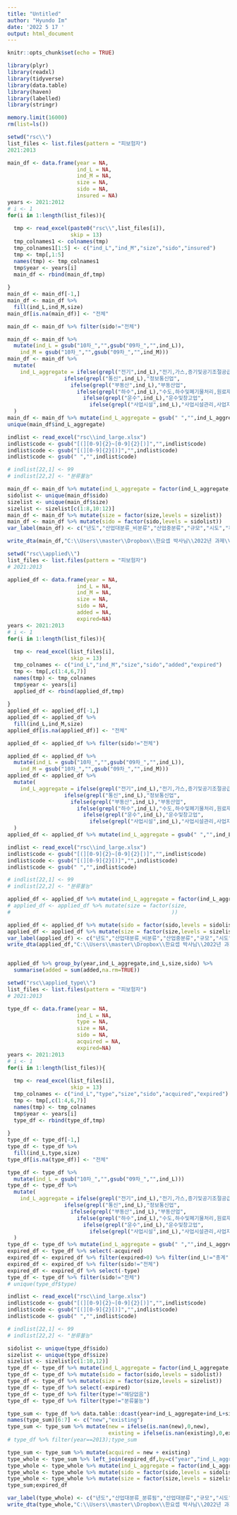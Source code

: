 ---
title: "Untitled"
author: "Hyundo Im"
date: '2022 5 17 '
output: html_document
---

```{r setup, include=FALSE}
knitr::opts_chunk$set(echo = TRUE)
```
```{r message=FALSE,warning=FALSE}
library(plyr)
library(readxl)
library(tidyverse)
library(data.table)
library(haven)
library(labelled)
library(stringr)

```
```{r}
memory.limit(16000)
rm(list=ls())
```

```{r}
setwd("rsc\\")
list_files <- list.files(pattern = "피보험자")
2021:2013
```
```{r message=FALSE,warning=FALSE}
main_df <- data.frame(year = NA,
                      ind_L = NA,
                      ind_M = NA,
                      size = NA,
                      sido = NA,
                      insured = NA)
years <- 2021:2012
# i <- 1
for(i in 1:length(list_files)){
  
  tmp <- read_excel(paste0("rsc\\",list_files[i]),
                    skip = 13) 
  tmp_colnames1 <- colnames(tmp)
  tmp_colnames1[1:5] <- c("ind_L","ind_M","size","sido","insured")
  tmp <- tmp[,1:5]
  names(tmp) <- tmp_colnames1
  tmp$year <- years[i]
  main_df <- rbind(main_df,tmp)
  
}
main_df <- main_df[-1,]
main_df <- main_df %>% 
  fill(ind_L,ind_M,size)
main_df[is.na(main_df)] <- "전체"
```
```{r}
main_df <- main_df %>% filter(sido!="전체")

main_df <- main_df %>% 
  mutate(ind_L = gsub("10차_","",gsub("09차_","",ind_L)),
    ind_M = gsub("10차_","",gsub("09차_","",ind_M)))
main_df <- main_df %>% 
  mutate(
    ind_L_aggregate = ifelse(grepl("전기",ind_L),"전기,가스,증기및공기조절공급업",
                  ifelse(grepl("통신",ind_L),"정보통신업",
                    ifelse(grepl("부동산",ind_L),"부동산업",
                      ifelse(grepl("하수",ind_L),"수도,하수및폐기물처리,원료재생업",
                        ifelse(grepl("운수",ind_L),"운수및창고업",
                          ifelse(grepl("사업시설",ind_L),"사업시설관리,사업지원및임대서비스업",ind_L))))))
  )
main_df <- main_df %>% mutate(ind_L_aggregate = gsub(" ","",ind_L_aggregate))
unique(main_df$ind_L_aggregate)
```
```{r}
indlist <- read_excel("rsc\\ind_large.xlsx")
indlist$code <- gsub("[(][0-9]{2}~[0-9]{2}[)]","",indlist$code)
indlist$code <- gsub("[(][0-9]{2}[)]","",indlist$code)
indlist$code <- gsub(" ","",indlist$code)

# indlist[22,1] <- 99
# indlist[22,2] <- "분류불능"
```
```{r}
main_df <- main_df %>% mutate(ind_L_aggregate = factor(ind_L_aggregate,levels = indlist$code))
sidolist <- unique(main_df$sido)
sizelist <- unique(main_df$size)
sizelist <- sizelist[c(1:8,10:12)]
main_df <- main_df %>% mutate(size = factor(size,levels = sizelist))
main_df <- main_df %>% mutate(sido = factor(sido,levels = sidolist))
var_label(main_df) <- c("년도","산업대분류_비분류","산업중분류","규모","시도","피보험자 수","산업대분류_분류됨")
```
```{r}
write_dta(main_df,"C:\\Users\\master\\Dropbox\\한요셉 박사님\\2022년 과제\\일자리이동\\피보험자.dta")
```

```{r}
setwd("rsc\\applied\\")
list_files <- list.files(pattern = "피보험자")
# 2021:2013

applied_df <- data.frame(year = NA,
                      ind_L = NA,
                      ind_M = NA,
                      size = NA,
                      sido = NA,
                      added = NA,
                      expired=NA)
years <- 2021:2013
# i <- 1
for(i in 1:length(list_files)){
  
  tmp <- read_excel(list_files[i],
                    skip = 13) 
  tmp_colnames <- c("ind_L","ind_M","size","sido","added","expired")
  tmp <- tmp[,c(1:4,6,7)]
  names(tmp) <- tmp_colnames
  tmp$year <- years[i]
  applied_df <- rbind(applied_df,tmp)
  
}
applied_df <- applied_df[-1,]
applied_df <- applied_df %>% 
  fill(ind_L,ind_M,size)
applied_df[is.na(applied_df)] <- "전체"
```
```{r}
applied_df <- applied_df %>% filter(sido!="전체")

applied_df <- applied_df %>% 
  mutate(ind_L = gsub("10차_","",gsub("09차_","",ind_L)),
    ind_M = gsub("10차_","",gsub("09차_","",ind_M)))
applied_df <- applied_df %>% 
  mutate(
    ind_L_aggregate = ifelse(grepl("전기",ind_L),"전기,가스,증기및공기조절공급업",
                  ifelse(grepl("통신",ind_L),"정보통신업",
                    ifelse(grepl("부동산",ind_L),"부동산업",
                      ifelse(grepl("하수",ind_L),"수도,하수및폐기물처리,원료재생업",
                        ifelse(grepl("운수",ind_L),"운수및창고업",
                          ifelse(grepl("사업시설",ind_L),"사업시설관리,사업지원및임대서비스업",ind_L))))))
  )
applied_df <- applied_df %>% mutate(ind_L_aggregate = gsub(" ","",ind_L_aggregate))
```
```{r}
indlist <- read_excel("rsc\\ind_large.xlsx")
indlist$code <- gsub("[(][0-9]{2}~[0-9]{2}[)]","",indlist$code)
indlist$code <- gsub("[(][0-9]{2}[)]","",indlist$code)
indlist$code <- gsub(" ","",indlist$code)

# indlist[22,1] <- 99
# indlist[22,2] <- "분류불능"
```
```{r}
applied_df <- applied_df %>% mutate(ind_L_aggregate = factor(ind_L_aggregate,levels = indlist$code))
# applied_df <- applied_df %>% mutate(size = factor(size,
#                                                   ))

```
```{r}
applied_df <- applied_df %>% mutate(sido = factor(sido,levels = sidolist))
applied_df <- applied_df %>% mutate(size = factor(size,levels = sizelist))
var_label(applied_df) <- c("년도","산업대분류_비분류","산업중분류","규모","시도","취득자 수","상실자 수","산업대분류_분류됨")
write_dta(applied_df,"C:\\Users\\master\\Dropbox\\한요셉 박사님\\2022년 과제\\일자리이동\\취득자 및 상실자.dta")
```
```{r}

```
```{r}
applied_df %>% group_by(year,ind_L_aggregate,ind_L,size,sido) %>% 
  summarise(added = sum(added,na.rm=TRUE))
```





```{r}
setwd("rsc\\applied_type\\")
list_files <- list.files(pattern = "피보험자")
# 2021:2013

type_df <- data.frame(year = NA,
                      ind_L = NA,
                      type = NA,
                      size = NA,
                      sido = NA,
                      acquired = NA,
                      expired=NA)
years <- 2021:2013
# i <- 1
for(i in 1:length(list_files)){
  
  tmp <- read_excel(list_files[i],
                    skip = 13) 
  tmp_colnames <- c("ind_L","type","size","sido","acquired","expired")
  tmp <- tmp[,c(1:4,6,7)]
  names(tmp) <- tmp_colnames
  tmp$year <- years[i]
  type_df <- rbind(type_df,tmp)
  
}
type_df <- type_df[-1,]
type_df <- type_df %>% 
  fill(ind_L,type,size)
type_df[is.na(type_df)] <- "전체"
```
```{r}
type_df <- type_df %>% 
  mutate(ind_L = gsub("10차_","",gsub("09차_","",ind_L)))
type_df <- type_df %>% 
  mutate(
    ind_L_aggregate = ifelse(grepl("전기",ind_L),"전기,가스,증기및공기조절공급업",
                  ifelse(grepl("통신",ind_L),"정보통신업",
                    ifelse(grepl("부동산",ind_L),"부동산업",
                      ifelse(grepl("하수",ind_L),"수도,하수및폐기물처리,원료재생업",
                        ifelse(grepl("운수",ind_L),"운수및창고업",
                          ifelse(grepl("사업시설",ind_L),"사업시설관리,사업지원및임대서비스업",ind_L))))))
  )
type_df <- type_df %>% mutate(ind_L_aggregate = gsub(" ","",ind_L_aggregate))
expired_df <- type_df %>% select(-acquired)
expired_df <- expired_df %>% filter(expired>0) %>% filter(ind_L!="총계")
expired_df <- expired_df %>% filter(sido!="전체")
expired_df <- expired_df %>% select(-type)
type_df <- type_df %>% filter(sido!="전체")
# unique(type_df$type)
```
```{r}
indlist <- read_excel("rsc\\ind_large.xlsx")
indlist$code <- gsub("[(][0-9]{2}~[0-9]{2}[)]","",indlist$code)
indlist$code <- gsub("[(][0-9]{2}[)]","",indlist$code)
indlist$code <- gsub(" ","",indlist$code)

# indlist[22,1] <- 99
# indlist[22,2] <- "분류불능"
```
```{r}
sidolist <- unique(type_df$sido)
sizelist <- unique(type_df$size)
sizelist <- sizelist[c(1:10,12)]
type_df <- type_df %>% mutate(ind_L_aggregate = factor(ind_L_aggregate,levels = indlist$code))
type_df <- type_df %>% mutate(sido = factor(sido,levels = sidolist))
type_df <- type_df %>% mutate(size = factor(size,levels = sizelist))
type_df <- type_df %>% select(-expired)
type_df <- type_df %>% filter(type!="해당없음")
type_df <- type_df %>% filter(type!="분류불능")
```
```{r}
type_sum <- type_df %>% data.table::dcast(year+ind_L_aggregate+ind_L+size+sido~type,value.var="acquired",fun=mean)
names(type_sum)[6:7] <- c("new","existing")
type_sum <- type_sum %>% mutate(new = ifelse(is.nan(new),0,new),
                                existing = ifelse(is.nan(existing),0,existing))
# type_df %>% filter(year==2013);type_sum
```
```{r}
type_sum <- type_sum %>% mutate(acquired = new + existing)
type_whole <- type_sum %>% left_join(expired_df,by=c("year","ind_L_aggregate","ind_L","size","sido"))
type_whole <- type_whole %>% mutate(ind_L_aggregate = factor(ind_L_aggregate,levels = indlist$code))
type_whole <- type_whole %>% mutate(sido = factor(sido,levels = sidolist))
type_whole <- type_whole %>% mutate(size = factor(size,levels = sizelist))
type_sum;expired_df
```
```{r}
var_label(type_whole) <- c("년도","산업대분류_분류됨","산업대분류","규모","시도","신규취득자 수","재취득자 수","취득자 수","상실자 수")
write_dta(type_whole,"C:\\Users\\master\\Dropbox\\한요셉 박사님\\2022년 과제\\일자리이동\\취득자 및 상실자 - 신규 및 재취득자 구분.dta")
```

